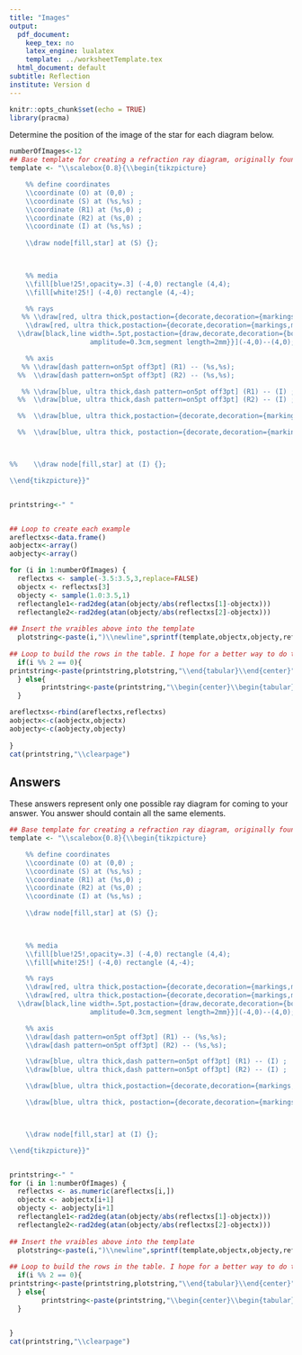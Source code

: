 ```yaml
---
title: "Images"
output:
  pdf_document: 
    keep_tex: no
    latex_engine: lualatex
    template: ../worksheetTemplate.tex
  html_document: default
subtitle: Reflection
institute: Version d
---
```


```r
knitr::opts_chunk$set(echo = TRUE)
library(pracma)
```

Determine the position of the image of the star for each diagram below.

```r
numberOfImages<-12
## Base template for creating a refraction ray diagram, originally found here: http://texample.net/tikz/examples/refraction/
template <- "\\scalebox{0.8}{\\begin{tikzpicture}

    %% define coordinates
    \\coordinate (O) at (0,0) ;
    \\coordinate (S) at (%s,%s) ;
    \\coordinate (R1) at (%s,0) ;
    \\coordinate (R2) at (%s,0) ;
    \\coordinate (I) at (%s,%s) ;
    
    \\draw node[fill,star] at (S) {};


  
    %% media
    \\fill[blue!25!,opacity=.3] (-4,0) rectangle (4,4);
    \\fill[white!25!] (-4,0) rectangle (4,-4);

    %% rays
   %% \\draw[red, ultra thick,postaction={decorate,decoration={markings,mark=at position .65 with {\\arrow[scale=1,>=stealth]{<}}}}] (R1) -- (S) ;
    \\draw[red, ultra thick,postaction={decorate,decoration={markings,mark=at position .65 with {\\arrow[scale=1,>=stealth]{<}}}}] (R2) -- (S) ;
  \\draw[black,line width=.5pt,postaction={draw,decorate,decoration={border,angle=-45,
                    amplitude=0.3cm,segment length=2mm}}](-4,0)--(4,0);

    %% axis
   %% \\draw[dash pattern=on5pt off3pt] (R1) -- (%s,%s);
  %%  \\draw[dash pattern=on5pt off3pt] (R2) -- (%s,%s);

   %% \\draw[blue, ultra thick,dash pattern=on5pt off3pt] (R1) -- (I) ;
  %%  \\draw[blue, ultra thick,dash pattern=on5pt off3pt] (R2) -- (I) ;

  %%  \\draw[blue, ultra thick,postaction={decorate,decoration={markings,mark=at position .65 with {\\arrow[scale=1,>=stealth]{>}}}}] (R1) -- +(%s:1cm) ;

  %%  \\draw[blue, ultra thick, postaction={decorate,decoration={markings,mark=at position .65 with {\\arrow[scale=1,>=stealth]{>}}}}] (R2) -- +(%s:1cm) ;



%%    \\draw node[fill,star] at (I) {};

\\end{tikzpicture}}"


printstring<-" "


## Loop to create each example
areflectxs<-data.frame()
aobjectx<-array()
aobjecty<-array()

for (i in 1:numberOfImages) {
  reflectxs <- sample(-3.5:3.5,3,replace=FALSE)
  objectx <- reflectxs[3]
  objecty <- sample(1.0:3.5,1)
  reflectangle1<-rad2deg(atan(objecty/abs(reflectxs[1]-objectx)))
  reflectangle2<-rad2deg(atan(objecty/abs(reflectxs[2]-objectx)))
  
## Insert the vraibles above into the template
  plotstring<-paste(i,")\\newline",sprintf(template,objectx,objecty,reflectxs[1],reflectxs[2],objectx,-objecty,reflectxs[1],objecty,reflectxs[2],objecty,if(reflectxs[1]<=objectx){180-reflectangle1}else{reflectangle1},if(reflectxs[2]<=objectx){180-reflectangle2}else{reflectangle2}),"\\newline ",sep="")
  
## Loop to build the rows in the table. I hope for a better way to do this.
  if(i %% 2 == 0){
printstring<-paste(printstring,plotstring,"\\end{tabular}\\end{center}")
  } else{
        printstring<-paste(printstring,"\\begin{center}\\begin{tabular}{p{8cm} p{8cm}}",plotstring," & ")
  }

areflectxs<-rbind(areflectxs,reflectxs)
aobjectx<-c(aobjectx,objectx)
aobjecty<-c(aobjecty,objecty)
  
}
cat(printstring,"\\clearpage")
```

## Answers

These answers represent only one possible ray diagram for coming to your answer. You answer should contain all the same elements.

```r

## Base template for creating a refraction ray diagram, originally found here: http://texample.net/tikz/examples/refraction/
template <- "\\scalebox{0.8}{\\begin{tikzpicture}

    %% define coordinates
    \\coordinate (O) at (0,0) ;
    \\coordinate (S) at (%s,%s) ;
    \\coordinate (R1) at (%s,0) ;
    \\coordinate (R2) at (%s,0) ;
    \\coordinate (I) at (%s,%s) ;
    
    \\draw node[fill,star] at (S) {};


  
    %% media
    \\fill[blue!25!,opacity=.3] (-4,0) rectangle (4,4);
    \\fill[white!25!] (-4,0) rectangle (4,-4);

    %% rays
    \\draw[red, ultra thick,postaction={decorate,decoration={markings,mark=at position .65 with {\\arrow[scale=1,>=stealth]{<}}}}] (R1) -- (S) ;
    \\draw[red, ultra thick,postaction={decorate,decoration={markings,mark=at position .65 with {\\arrow[scale=1,>=stealth]{<}}}}] (R2) -- (S) ;
  \\draw[black,line width=.5pt,postaction={draw,decorate,decoration={border,angle=-45,
                    amplitude=0.3cm,segment length=2mm}}](-4,0)--(4,0);

    %% axis
    \\draw[dash pattern=on5pt off3pt] (R1) -- (%s,%s);
    \\draw[dash pattern=on5pt off3pt] (R2) -- (%s,%s);

    \\draw[blue, ultra thick,dash pattern=on5pt off3pt] (R1) -- (I) ;
    \\draw[blue, ultra thick,dash pattern=on5pt off3pt] (R2) -- (I) ;

    \\draw[blue, ultra thick,postaction={decorate,decoration={markings,mark=at position .65 with {\\arrow[scale=1,>=stealth]{>}}}}] (R1) -- +(%s:1cm) ;

    \\draw[blue, ultra thick, postaction={decorate,decoration={markings,mark=at position .65 with {\\arrow[scale=1,>=stealth]{>}}}}] (R2) -- +(%s:1cm) ;



    \\draw node[fill,star] at (I) {};

\\end{tikzpicture}}"


printstring<-" "
for (i in 1:numberOfImages) {
  reflectxs <- as.numeric(areflectxs[i,])
  objectx <- aobjectx[i+1]
  objecty <- aobjecty[i+1]
  reflectangle1<-rad2deg(atan(objecty/abs(reflectxs[1]-objectx)))
  reflectangle2<-rad2deg(atan(objecty/abs(reflectxs[2]-objectx)))
  
## Insert the vraibles above into the template
  plotstring<-paste(i,")\\newline",sprintf(template,objectx,objecty,reflectxs[1],reflectxs[2],objectx,-objecty,reflectxs[1],objecty,reflectxs[2],objecty,if(reflectxs[1]<=objectx){180-reflectangle1}else{reflectangle1},if(reflectxs[2]<=objectx){180-reflectangle2}else{reflectangle2}),"\\newline ",sep="")
  
## Loop to build the rows in the table. I hope for a better way to do this.
  if(i %% 2 == 0){
printstring<-paste(printstring,plotstring,"\\end{tabular}\\end{center}")
  } else{
        printstring<-paste(printstring,"\\begin{center}\\begin{tabular}{p{8cm} p{8cm}}",plotstring," & ")
  }

  
}
cat(printstring,"\\clearpage")

```
